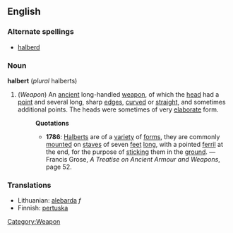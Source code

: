 ==English==
===Alternate spellings===
* [[halberd]]
===Noun===
'''halbert''' (''plural'' halberts)
# (''Weapon'') [[Category:Weapon]] An [[ancient]] long-handled [[weapon]], of which the [[head]] had a [[point]] and several long, sharp [[edge]]s, [[curve]]d or [[straight]], and sometimes additional points. The heads were sometimes of very [[elaborate]] form.
#:'''Quotations'''
#:*'''1786''': [[Halbert]]s are of a [[variety]] of [[form]]s, they are commonly [[mount]]ed on [[stave]]s of seven [[feet]] [[long]], with a pointed [[ferril]] at the end, for the purpose of [[stick]]ing them in the [[ground]]. &mdash; Francis Grose, ''A Treatise on Ancient Armour and Weapons'', page 52.

===Translations===
*Lithuanian: [[alebarda]] ''f''
*Finnish: [[pertuska]]